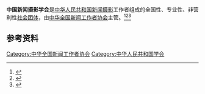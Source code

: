 '''中国新闻摄影学会'''是[[中华人民共和国|中华人民共和国]][[新闻摄影|新闻摄影]]工作者组成的全国性、专业性、非营利性[[社会团体|社会团体]]，由[[中华全国新闻工作者协会|中华全国新闻工作者协会]]主管。<ref>{{Cite book|title=中国新闻实用大辞典|author=《中国新闻实用大辞典》编委会编;冯健总主编|publisher=新华出版社|year=1996|isbn=|location=北京|pages=}}</ref><ref>{{Cite book|title=新闻学大辞典|author=甘惜分主编; 钱辛波, 成一, 洪一龙等副主编|publisher=河南人民出版社|year=1993|isbn=|location=郑州|pages=}}</ref><ref>{{Cite book|title=宣传舆论学大辞典|author=刘建明; 王泰玄, 谷长岭, 金羽等|publisher=经济日报出版社|year=1993|isbn=|location=北京|pages=}}</ref>

== 参考资料 ==
{{reflist}}

{{Authority control}}
{{DEFAULTSORT:}}
[[Category:中华全国新闻工作者协会|Category:中华全国新闻工作者协会]]
[[Category:中华人民共和国学会|Category:中华人民共和国学会]]